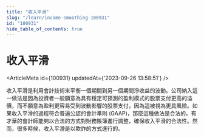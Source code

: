 ```yaml
---
title: "收入平滑"
slug: "/learn/income-smoothing-100931"
id: "100931"
hide_table_of_contents: true
---
```



# 收入平滑

<ArticleMeta id={100931} updatedAt={'2023-09-26 13:58:51'} />
<div className='border-solid border-b border-t-0 my-4 border-[var(--ifm-color-gray-300)]' />

收入平滑是利用會計技術來平衡一個期間到另一個期間淨收益的波動。公司納入這一做法是因為投資者一般願意為具有穩定可預測的盈利模式的股票支付更高的溢價，而不願意為盈利更容易受到波動影響的股票支付，因為這被視為更具風險。如果收入平滑的過程符合普遍公認的會計準則 (GAAP)，那麼這種做法是合法的。有才華的會計師能夠以合法的方式對財務賬簿進行調整，確保收入平滑的合法性。然而，很多時候，收入平滑是以欺詐的方式進行的。
